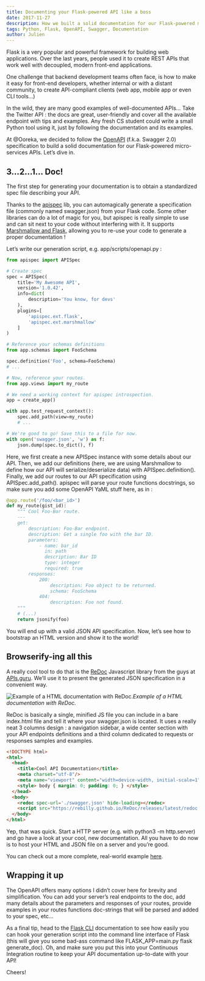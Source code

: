 ```yaml
---
title: Documenting your Flask-powered API like a boss
date: 2017-11-27
description: How we built a solid documentation for our Flask-powered micro-services APIs.
tags: Python, Flask, OpenAPI, Swagger, Documentation
author: Julien
---
```


Flask is a very popular and powerful framework for building web applications. Over the last years, people used it to create REST APIs that work well with decoupled, modern front-end applications.

One challenge that backend development teams often face, is how to make it easy for front-end developers, whether internal or with a distant community, to create API-compliant clients (web app, mobile app or even CLI tools…)

In the wild, they are many good examples of well-documented APIs… Take the Twitter API : the docs are great, user-friendly and cover all the available endpoint with tips and examples. Any fresh CS student could write a small Python tool using it, just by following the documentation and its examples.

At @Ooreka, we decided to follow the [OpenAPI](https://github.com/OAI/OpenAPI-Specification/blob/master/versions/2.0.md) (f.k.a. Swagger 2.0) specification to build a solid documentation for our Flask-powered micro-services APIs. Let’s dive in.

## 3…2…1… Doc!

The first step for generating your documentation is to obtain a standardized spec file describing your API.

Thanks to the [apispec](http://apispec.readthedocs.io/en/latest/) lib, you can automagically generate a specification file (commonly named swagger.json) from your Flask code. Some other libraries can do a lot of magic for you, but apispec is really simple to use and can sit next to your code without interfering with it. It supports [Marshmallow and Flask](http://apispec.readthedocs.io/en/latest/using_plugins.html), allowing you to re-use your code to generate a proper documentation !

Let’s write our generation script, e.g. app/scripts/openapi.py :

```py
from apispec import APISpec

# Create spec
spec = APISpec(
    title='My Awesome API',
    version='1.0.42',
    info=dict(
        description='You know, for devs'
    ),
    plugins=[
        'apispec.ext.flask',
        'apispec.ext.marshmallow'
    ]
)

# Reference your schemas definitions
from app.schemas import FooSchema

spec.definition('Foo', schema=FooSchema)
# ...

# Now, reference your routes.
from app.views import my_route

# We need a working context for apispec introspection.
app = create_app()

with app.test_request_context():
    spec.add_path(view=my_route)
    # ...

# We're good to go! Save this to a file for now.
with open('swagger.json', 'w') as f:
    json.dump(spec.to_dict(), f)
```

Here, we first create a new APISpec instance with some details about our API. Then, we add our definitions (here, we are using Marshmallow to define how our API will serialize/deserialize data) with APISpec.definition(). Finally, we add our routes to our API specification using APISpec.add_path(). apispec will parse your route functions docstrings, so make sure you add some OpenAPI YaML stuff here, as in :

```py
@app.route('/foo/<bar_id>')
def my_route(gist_id):
    """ Cool Foo-Bar route.
    ---
    get:
        description: Foo-Bar endpoint.
        description: Get a single foo with the bar ID.
        parameters:
            - name: bar_id
              in: path
              description: Bar ID
              type: integer
              required: true
        responses:
            200:
                description: Foo object to be returned.
                schema: FooSchema
            404:
                description: Foo not found.
    """
    # (...)
    return jsonify(foo)
```

You will end up with a valid JSON API specification. Now, let’s see how to bootstrap an HTML version and show it to the world!

## Browserify-ing all this

A really cool tool to do that is the [ReDoc](https://github.com/Rebilly/ReDoc) Javascript library from the guys at [APIs.guru](https://apis.guru/). We’ll use it to present the generated JSON specification in a convenient way.

![Example of a HTML documentation with ReDoc.](https://cdn-images-1.medium.com/max/3292/1*bXib0QoiJR02O7MXBxgH9g.png)*Example of a HTML documentation with ReDoc.*

ReDoc is basically a single, minified JS file you can include in a bare index.html file and tell it where your swagger.json is located. It uses a really neat 3 columns design : a navigation sidebar, a wide center section with your API endpoints definitions and a third column dedicated to requests or responses samples and examples.

```html
<!DOCTYPE html>
<html>
  <head>
    <title>Cool API Documentation</title>
    <meta charset="utf-8"/>
    <meta name="viewport" content="width=device-width, initial-scale=1">
    <style> body { margin: 0; padding: 0; } </style>
  </head>
  <body>
    <redoc spec-url='./swagger.json' hide-loading></redoc>
    <script src="https://rebilly.github.io/ReDoc/releases/latest/redoc.min.js"> </script>
  </body>
</html>
```

Yep, that was quick. Start a HTTP server (e.g. with python3 -m http.server) and go have a look at your cool, new documentation. All you have to do now is to host your HTML and JSON file on a server and you’re good.

You can check out a more complete, real-world example [here](https://rebilly.github.io/RebillyAPI/).

## Wrapping it up

The OpenAPI offers many options I didn’t cover here for brevity and simplification. You can add your server’s real endpoints to the doc, add many details about the parameters and responses of your routes, provide examples in your routes functions doc-strings that will be parsed and added to your spec, etc…

As a final tip, head to the [Flask CLI](http://flask.pocoo.org/docs/0.12/cli/) documentation to see how easily you can hook your generation script into the command line interface of Flask (this will give you some bad-ass command like FLASK_APP=main.py flask generate_doc). Oh, and make sure you put this into your Continuous Integration routine to keep your API documentation up-to-date with your API!

Cheers!
